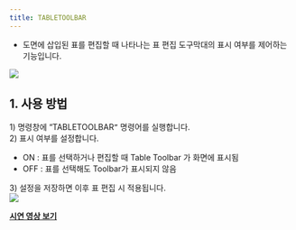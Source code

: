 ```yaml
---
title: TABLETOOLBAR
---
```



[image1]: ../../../../../assets/images/commands/tabletoolbar/image1.png
[image2]: ../../../../../assets/images/commands/tabletoolbar/image2.png

* 도면에 삽입된 표를 편집할 때 나타나는 표 편집 도구막대의 표시 여부를 제어하는 기능입니다.

![][image1]

## **1\. 사용 방법**

1\) 명령창에 “TABLETOOLBAR`”` 명령어를 실행합니다.  
2\) 표시 여부를 설정합니다.

- ON : 표를 선택하거나 편집할 때 Table Toolbar 가 화면에 표시됨  
- OFF : 표를 선택해도 Toolbar가 표시되지 않음

3\) 설정을 저장하면 이후 표 편집 시 적용됩니다.  
**![][image2]**

[**<Icon name="youtube" class="emoji"/> 시연 영상 보기**]() 